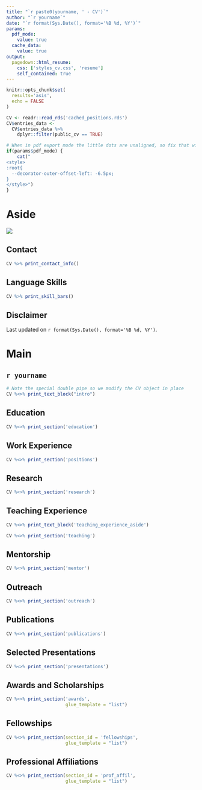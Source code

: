 ```yaml
---
title: "`r paste0(yourname, ' - CV')`"
author: "`r yourname`"
date: "`r format(Sys.Date(), format='%B %d, %Y')`"
params:
  pdf_mode:
    value: true
  cache_data:
    value: true
output:
  pagedown::html_resume:
    css: ['styles_cv.css', 'resume']
    self_contained: true
---
```


```r
knitr::opts_chunk$set(
  results='asis', 
  echo = FALSE
)

CV <- readr::read_rds('cached_positions.rds')
CV$entries_data <- 
  CV$entries_data %>%
    dplyr::filter(public_cv == TRUE)

```


```r
# When in pdf export mode the little dots are unaligned, so fix that with some conditional CSS.
if(params$pdf_mode) {
    cat("
<style>
:root{
  --decorator-outer-offset-left: -6.5px;
}
</style>")
}
```


Aside
================================================================================

![](../img/profile.png)

Contact {#contact}
--------------------------------------------------------------------------------

```r
CV %>% print_contact_info()
```

Language Skills {#skills}
--------------------------------------------------------------------------------

```r
CV %>% print_skill_bars()
```

Disclaimer {#disclaimer}
--------------------------------------------------------------------------------

Last updated on `r format(Sys.Date(), format='%B %d, %Y')`.

Main
================================================================================

**`r yourname`** {#title}
--------------------------------------------------------------------------------

```r
# Note the special double pipe so we modify the CV object in place
CV %<>% print_text_block("intro") 
```

Education {data-icon=graduation-cap data-concise=true}
--------------------------------------------------------------------------------

```r
CV %<>% print_section('education')
```

Work Experience {data-icon=suitcase}
--------------------------------------------------------------------------------

```r
CV %<>% print_section('positions')
```

Research {data-icon=fish}
--------------------------------------------------------------------------------

```r
CV %<>% print_section('research')
```

Teaching Experience {data-icon=chalkboard-teacher}
--------------------------------------------------------------------------------

::: aside
```r
CV %<>% print_text_block('teaching_experience_aside')
```
:::

```r
CV %<>% print_section('teaching')
```

Mentorship {data-icon=user-plus}
--------------------------------------------------------------------------------

```r
CV %<>% print_section('mentor')
```

Outreach {data-icon=ship}
--------------------------------------------------------------------------------

```r
CV %<>% print_section('outreach')
```


Publications  {data-icon=newspaper}
--------------------------------------------------------------------------------

```r
CV %<>% print_section('publications')
```


Selected Presentations {data-icon=book}
--------------------------------------------------------------------------------

```r
CV %<>% print_section('presentations')
```

Awards and Scholarships  {data-icon=award}
--------------------------------------------------------------------------------

```r
CV %<>% print_section('awards', 
                      glue_template = "list")
```

Fellowships  {data-icon=project-diagram}
--------------------------------------------------------------------------------

```r
CV %<>% print_section(section_id = 'fellowships', 
                      glue_template = "list")

```

Professional Affiliations  {data-icon=school}
--------------------------------------------------------------------------------

```r
CV %<>% print_section(section_id = 'prof_affil', 
                      glue_template = "list")
```


